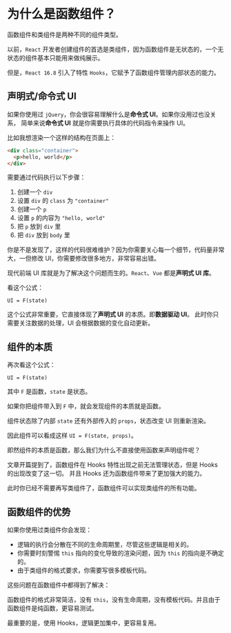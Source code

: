 # 为什么是函数组件？

函数组件和类组件是两种不同的组件类型。

以前，`React` 开发者创建组件的首选是类组件，因为函数组件是无状态的，一个无状态的组件基本只能用来做纯展示。

但是，`React 16.8` 引入了特性 `Hooks`，它赋予了函数组件管理内部状态的能力。

## 声明式/命令式 UI

如果你使用过 `jQuery`，你会很容易理解什么是**命令式 UI**。如果你没用过也没关系，
简单来说**命令式 UI** 就是你需要执行具体的代码指令来操作 UI。

比如我想渲染一个这样的结构在页面上：

```html
<div class="container">
  <p>hello, world</p>
</div>
```

需要通过代码执行以下步骤：

1. 创建一个 `div`
2. 设置 `div` 的 `class` 为 `"container"`
3. 创建一个 `p`
4. 设置 `p` 的内容为 `"hello, world"`
5. 把 `p` 放到 `div` 里
6. 把 `div` 放到 `body` 里

你是不是发现了，这样的代码很难维护？因为你需要关心每一个细节，代码量非常大，一但修改 UI，你需要修改很多地方，非常容易出错。

现代前端 UI 库就是为了解决这个问题而生的。`React`、`Vue` 都是**声明式 UI 库**。

看这个公式：

`UI = F(state)`

这个公式非常重要，它直接体现了**声明式 UI** 的本质。即**数据驱动 UI**。
此时你只需要关注数据的处理，UI 会根据数据的变化自动更新。

## 组件的本质

再次看这个公式：

`UI = F(state)`

其中 `F` 是函数，`state` 是状态。

如果你把组件带入到 `F` 中，就会发现组件的本质就是函数。

组件状态除了内部 `state` 还有外部传入的 `props`，状态改变 UI 则重新渲染。

因此组件可以看成这样 `UI = F(state, props)`。

即然组件的本质是函数，那么我们为什么不直接使用函数来声明组件呢？

文章开篇提到了，函数组件在 Hooks 特性出现之前无法管理状态，但是 Hooks 的出现改变了这一切。
并且 Hooks 还为函数组件带来了更加强大的能力。

此时你已经不需要再写类组件了，函数组件可以实现类组件的所有功能。

## 函数组件的优势

如果你使用过类组件你会发现：

- 逻辑的执行会分散在不同的生命周期里，尽管这些逻辑是相关的。
- 你需要时刻警惕 `this` 指向的变化导致的渲染问题，因为 `this` 的指向是不确定的。
- 由于类组件的格式要求，你需要写很多模板代码。

这些问题在函数组件中都得到了解决：

函数组件的格式非常简洁，没有 `this`，没有生命周期，没有模板代码。并且由于函数组件是纯函数，更容易测试。

最重要的是，使用 Hooks，逻辑更加集中，更容易复用。
